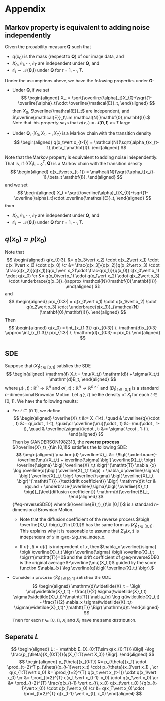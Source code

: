 
\setcounter{section}{0}
\renewcommand{\thesection}{\Alph{section}}
\setcounter{table}{0}
\renewcommand{\thetable}{A\arabic{table}}
\setcounter{figure}{0}
\renewcommand{\thefigure}{A\arabic{figure}}

# Appendix {.appendix}

## Markov property is equivalent to adding noise independently {#sec-markov-equivalent}

Given the probability measure $\mathbf{Q}$ such that

- $q(x_0)$ is the mass (respect to $\mathbf{Q}$) of our image data, and
- $X_0,\mathcal{E}_1,\cdots,\mathcal{E}_T$ are independent under $\mathbf{Q},$ and
- $\mathcal{E}_t\sim \mathcal{N}(\mathbf{0},\mathbf{I})$ under $\mathbf{Q}$ for $t=1,\cdots, T.$


Under the assumptions above,
we have the following properties under $\mathbf{Q}$:

- Under $\mathbf{Q},$
  if we set 
  $$
  \begin{aligned}
    X_t = \sqrt{\overline{\alpha}_t}X_{0}+\sqrt{1-\overline{\alpha}_t}\cdot \overline{\mathcal{E}}_t,
  \end{aligned}
  $$
  then $X_0,$ $\overline{\mathcal{E}}_t$ are independent, and $\overline{\mathcal{E}}_t\sim \mathcal{N}(\mathbf{0},\mathbf{I}).$
  Note that this property says that $q(x_T)\approx \mathcal{N}(\mathbf{\mathbf{0},\mathbf{I}})$ as $T$ large.

- Under $\mathbf{Q},$ $\lbrace X_0,X_1,\cdots,X_T\rbrace$ is a Markov chain with the transition density
  $$
  \begin{aligned}
    q(x_t\vert x_{t-1}) = \mathcal{N}(\sqrt{\alpha_t}x_{t-1},\beta_t \mathbf{I}).
  \end{aligned}
  $$

::: {.remark}
Note that the Markov property is equivalent to adding noise independently.
That is, if $\bigl( \lbrace X_t\rbrace_{t=0}^T, \mathbf{Q} \bigr)$ is a Markov chain with the transition density
$$
\begin{aligned}
  q(x_t\vert x_{t-1}) = \mathcal{N}(\sqrt{\alpha_t}x_{t-1},\beta_t \mathbf{I}).
\end{aligned}
$$
and we set 
$$
\begin{aligned}
  X_t = \sqrt{\overline{\alpha}_t}X_{0}+\sqrt{1-\overline{\alpha}_t}\cdot \overline{\mathcal{E}}_t,
\end{aligned}
$$
then 

- $X_0,\mathcal{E}_1,\cdots,\mathcal{E}_T$ are independent under $\mathbf{Q},$ and
- $\mathcal{E}_t\sim \mathcal{N}(\mathbf{0},\mathbf{I})$ under $\mathbf{Q}$ for $t=1,\cdots, T.$
:::

## $q(x_0) \approx p(x_0)$

Note that
$$
\begin{aligned}
  q(x_{0:3}) 
  &= q(x_3\vert x_2) \cdot q(x_2\vert x_1) \cdot q(x_1\vert x_0) \cdot q(x_0) \cr 
  &= \frac{q(x_3)}{q(x_2)}q(x_2\vert x_3) \cdot \frac{q(x_2)}{q(x_1)}q(x_1\vert x_2)\cdot \frac{q(x_1)}{q(x_0)} q(x_0\vert x_1) \cdot q(x_0) \cr 
  &= q(x_0\vert x_1) \cdot q(x_1\vert x_2) \cdot q(x_2\vert x_3) \cdot \underbrace{q(x_3)}_{\approx \mathcal{N}(\mathbf{0},\mathbf{I})}
\end{aligned}
$$
and
$$
\begin{aligned}
  p(x_{0:3}) = q(x_0\vert x_1) \cdot q(x_1\vert x_2) \cdot q(x_2\vert x_3) \cdot \underbrace{p(x_3)}_{\mathcal{N}(\mathbf{0},\mathbf{I})}.
\end{aligned}
$$
Then
$$
\begin{aligned}
  q(x_0) = \int_{x_{1:3}} q(x_{0:3}) \, \mathrm{d}x_{0:3} \approx \int_{x_{1:3}} p(x_{1:3}) \, \mathrm{d}x_{0:3} = p(x_0).
\end{aligned}
$$

## SDE

Suppose that $(X_t)_{t\in [0,1]}$ satisfies the SDE
$$
\begin{aligned}
  \mathrm{d} X_t = \mu(X_t,t) \mathrm{d}t + \sigma(X_t,t) \mathrm{d}B_t,
\end{aligned}
$$
where $\mu(\cdot ,t):\mathbb R^n\longrightarrow \mathbb R^n$ and $\sigma(\cdot ,t): \mathbb R^n \longrightarrow \mathbb R^{n\times n}$ and $(B_t)_{t\in [0,1]}$ is a standard $n$-dimensional Brownian Motion.
Let $q(\cdot , t)$ be the density of $X_t$ for each $t\in [0,1].$
We have the following results:

- For $t\in [0,1],$ we define
  $$
  \begin{aligned}
    \overline{X}_t &:= X_{1-t}, \quad  &
    \overline{q}(\cdot , t) &:= q(\cdot , 1-t), \quad\cr 
    \overline{\mu}(\cdot , t) &:= \mu(\cdot , 1-t), \quad  &
    \overline{\sigma}(\cdot , t) &:= \sigma( \cdot , 1-t ).
  \end{aligned}
  $$
  Then by @ANDERSON1982313, 
  the **reverse process** $(\overline{X}_t)_{t\in [0,1]}$ satisfies the following SDE:
  $$
  \begin{aligned}
    \mathrm{d} \overline{X}_t 
    &= \Bigl( \underbrace{-\overline{\mu}(X_t,t) + 
      \overline{\sigma} \bigl( \overline{X}_t,t \bigr) \overline{\sigma} \bigl( \overline{X}_t,t \bigr)^{\mathtt{T}} \nabla_{x} \log \overline{q}\bigl( \overline{X}_t,t \bigr) 
      + \nabla_x  \overline{\sigma} \bigl( \overline{X}_t,t \bigr) \overline{\sigma} \bigl( \overline{X}_t,t \bigr)^{\mathtt{T}}}_{\text{drift coefficient}}
      \Bigr) \mathrm{d}t  \cr 
    & \qquad + \underbrace{\overline{\sigma}\bigl( \overline{X}_t,t \bigr)}_{\text{diffusion coefficient}} \mathrm{d}\overline{B}_t,
  \end{aligned}
  $$ {#eq-reverseSDE0}
  where $(\overline{B}_t)_{t\in [0,1]}$ is a standard $n$-dimensional Brownian Motion.
  
  - Note that the diffusion coefficient of the reverse process $\bigl( \overline{X}_t \bigr)_{t\in [0,1]}$ has the same form as $(X_t)_{t\in [0,1]}.$
    This explains why it is reasonable to assume that $\Sigma_{\theta}(x,t)$ is independent of $x$ in @eq-Sig_the_indep_x.
  
  - If $\sigma(\cdot ,t)=\sigma(t)$ is independent of $x,$
    then $\nabla_x  \overline{\sigma} \bigl( \overline{X}_t,t \bigr) \overline{\sigma} \bigl( \overline{X}_t,t \bigr)^{\mathtt{T}}=0$ 
    and the drift coefficient of @eq-reverseSDE0 is the original average $-\overline{\mu}(X_t,t)$ guided by the score function $\nabla_{x} \log \overline{q}\bigl( \overline{X}_t,t \bigr).$

- Consider a process $(\widetilde{X}_t)_{t\in[0,1]}$ satisfies the ODE
  $$
  \begin{aligned}
    \mathrm{d}\widetilde{X}_t 
    = \Bigl( \mu(\widetilde{X}_t, t) 
    - \frac{1}{2} \sigma(\widetilde{X}_t,t) \sigma(\widetilde{X}_t,t)^{\mathtt{T}} \nabla_{x} \log q(\widetilde{X}_t,t) 
    - \frac{1}{2} \nabla_x \sigma(\widetilde{X}_t,t) \sigma(\widetilde{X}_t,t)^{\mathtt{T}} \Bigr) \mathrm{d}t.
  \end{aligned}
  $$
  Then for each $t\in [0,1],$ $X_t$ and $\widetilde{X}_t$ have the same distribution.
  
## Seperate $L$

$$
\begin{aligned}
  L :=
  \mathbb E_{X_{0:T}\sim q(x_{0:T})} \Bigl[ -\log \frac{p_{\theta}(X_{0:T})}{q(X_{1:T}\vert X_0)} \Bigr].
\end{aligned}
$$
$$
\begin{aligned}
  p_{\theta}(x_{0:T}) &= p_{\theta}(x_T) \cdot \prod_{t=2}^T p_{\theta}(x_{t-1}\vert x_t) \cdot  p_{\theta}(x_0\vert x_1) , \cr 
  q(x_{1:T}\vert x_0) &= \prod_{t=2}^{T} q(x_t \vert x_{t-1}) \cdot q(x_1\vert x_0) \cr 
  &= \prod_{t=2}^{T} q(x_t \vert x_{t-1}, x_0) \cdot q(x_1\vert x_0) \cr 
  &= \prod_{t=2}^{T} \frac{q(x_{t-1} \vert x_{t}, x_0) q(x_t\vert x_0) }{q(x_{t-1}\vert x_0)} \cdot q(x_1\vert x_0) \cr 
  &= q(x_T\vert x_0) \cdot \prod_{t=2}^{T} q(x_{t-1} \vert x_{t}, x_0)
\end{aligned}
$$
